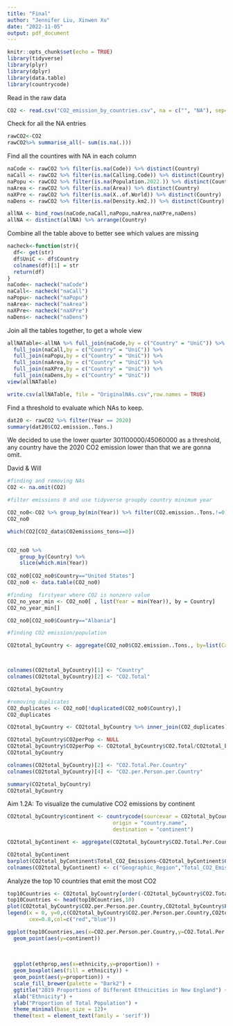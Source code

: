 ```yaml
---
title: "Final"
author: "Jennifer Liu, Xinwen Xu"
date: "2022-11-05"
output: pdf_document
---
```


```r
knitr::opts_chunk$set(echo = TRUE)
library(tidyverse)
library(plyr)
library(dplyr)
library(data.table)
library(countrycode)
```

Read in the raw data
```r
CO2 <- read.csv("CO2_emission_by_countries.csv", na = c("", "NA"), sep=",")
```

Check for all the NA entries
```r
rawCO2<-CO2 
rawCO2%>% summarise_all(~ sum(is.na(.)))
```

Find all the countires with NA in each column
```r
naCode <- rawCO2 %>% filter(is.na(Code)) %>% distinct(Country) 
naCall <- rawCO2 %>% filter(is.na(Calling.Code)) %>% distinct(Country)
naPopu <- rawCO2 %>% filter(is.na(Population.2022.)) %>% distinct(Country)
naArea <- rawCO2 %>% filter(is.na(Area)) %>% distinct(Country)
naXPre <- rawCO2 %>% filter(is.na(X..of.World)) %>% distinct(Country)
naDens <- rawCO2 %>% filter(is.na(Density.km2.)) %>% distinct(Country)

allNA <- bind_rows(naCode,naCall,naPopu,naArea,naXPre,naDens)
allNA <- distinct(allNA) %>% arrange(Country)
```

Combine all the table above to better see which values are missing
```r
nacheck<-function(str){
  df<- get(str)
  df$UniC <- df$Country
  colnames(df)[1] = str
  return(df)
}
naCode<- nacheck("naCode")
naCall<- nacheck("naCall")
naPopu<- nacheck("naPopu")
naArea<- nacheck("naArea")
naXPre<- nacheck("naXPre")
naDens<- nacheck("naDens")
```

Join all the tables together, to get a whole view
```r
allNATable<-allNA %>% full_join(naCode,by = c("Country" = "UniC")) %>% 
  full_join(naCall,by = c("Country" = "UniC")) %>%
  full_join(naPopu,by = c("Country" = "UniC")) %>%
  full_join(naArea,by = c("Country" = "UniC")) %>%
  full_join(naXPre,by = c("Country" = "UniC")) %>%
  full_join(naDens,by = c("Country" = "UniC"))
view(allNATable)
```

```r
write.csv(allNATable, file = "OriginalNAs.csv",row.names = TRUE)
```

Find a threshold to evaluate which NAs to keep. 
```r
dat20 <- rawCO2 %>% filter(Year == 2020)
summary(dat20$CO2.emission..Tons.)
```
We decided to use the lower quarter 301100000/45060000 as a threshold, any country have the 2020 CO2 emission lower than that we are gonna omit. 




David & Will
```r
#finding and removing NAs
CO2 <- na.omit(CO2)

#filter emissions 0 and use tidyverse groupby country minimum year

CO2_no0<-CO2 %>% group_by(min(Year)) %>% filter(CO2.emission..Tons.!=0)
CO2_no0

which(CO2[CO2_data$CO2emissions_tons==0])


CO2_no0 %>% 
    group_by(Country) %>% 
    slice(which.min(Year))
 
CO2_no0[CO2_no0$Country=="United States"]
CO2_no0 <- data.table(CO2_no0)

#finding  firstyear where CO2 is nonzero value
CO2_no_year_min <- CO2_no0[ , list(Year = min(Year)), by = Country] 
CO2_no_year_min[]

CO2_no0[CO2_no0$Country=="Albania"]
```

```r
#finding CO2 emission/population 

CO2total_byCountry <- aggregate(CO2_no0$CO2.emission..Tons., by=list(Category=CO2_no0$Country), FUN=sum) 



colnames(CO2total_byCountry)[1] <- "Country"
colnames(CO2total_byCountry)[2] <- "CO2.Total"

CO2total_byCountry

#removing duplicates
CO2_duplicates <- CO2_no0[!duplicated(CO2_no0$Country),]
CO2_duplicates 

CO2total_byCountry <- CO2total_byCountry %>% inner_join(CO2_duplicates) %>% select("Country","CO2.Total","Population.2022.")

CO2total_byCountry$CO2perPop <- NULL
CO2total_byCountry$CO2perPop <- CO2total_byCountry$CO2.Total/CO2total_byCountry$Population.2022.
CO2total_byCountry

colnames(CO2total_byCountry)[2] <- "CO2.Total.Per.Country"
colnames(CO2total_byCountry)[4] <- "CO2.per.Person.per.Country"

summary(CO2total_byCountry)
CO2total_byCountry 

```
 
 
 Aim 1.2A: To visualize the cumulative CO2 emissions by continent
```r
CO2total_byCountry$continent <- countrycode(sourcevar = CO2total_byCountry[,"Country"],
                                  origin = "country.name",
                                  destination = "continent")

CO2total_byContinent <- aggregate(CO2total_byCountry$CO2.Total.Per.Country, by=list(Category=CO2total_byCountry$continent), FUN=sum)

CO2total_byContinent 
barplot(CO2total_byContinent$Total_CO2_Emissions~CO2total_byContinent$Geographic_Region) #make this plot pretty
colnames(CO2total_byContinent) <- c("Geographic_Region","Total_CO2_Emissions")
```
 
Analyze the top 10 countries that emit the most CO2
```r
top10Countries <- CO2total_byCountry[order(-CO2total_byCountry$CO2.Total.Per.Country),]
top10Countries <- head(top10Countries,10)
plot(CO2total_byCountry$CO2.per.Person.per.Country,CO2total_byCountry$Population.2022.)
legend(x = 0, y=0,c(CO2total_byCountry$CO2.per.Person.per.Country,CO2total_byCountry$Population.2022.),
       cex=0.8,col=c("red","blue"))

ggplot(top10Countries,aes(x=CO2.per.Person.per.Country,y=CO2.Total.Per.Country))+
  geom_point(aes(y=continent))
  
  
  
  ggplot(ethprop,aes(x=ethnicity,y=proportion)) +
  geom_boxplot(aes(fill = ethnicity)) +
  geom_point(aes(y=proportion)) +
  scale_fill_brewer(palette = "Dark2") +
  ggtitle("2019 Proportions of Different Ethnicities in New England") +
  xlab("Ethnicity") +
  ylab("Proportion of Total Population") +
  theme_minimal(base_size = 12)+
  theme(text = element_text(family = 'serif'))

```




